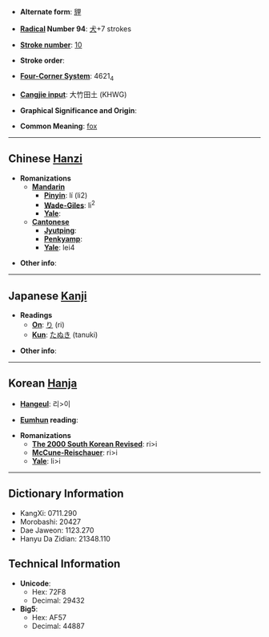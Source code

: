 * '''Alternate form''': [[貍]]

* '''[[Wiktionary:Chinese radical index| Radical]] Number 94''': [[Wiktionary:Chinese radical index 犬|犬]]+7 strokes

* '''[[Wiktionary:Chinese total strokes index|Stroke number]]''': [[Wiktionary:Chinese total strokes index 10|10]]

* '''Stroke order''': 

* '''[[Wiktionary:Chinese four corner index|Four-Corner System]]''': 4621<sub>4</sub>

* '''[[Wiktionary:Chinese Cangjie index|Cangjie input]]''': 大竹田土 (KHWG)

* '''Graphical Significance and Origin''': 

* '''Common Meaning''': [[fox]]

----

== Chinese [[Hanzi]] ==

* '''Romanizations'''
** '''[[Mandarin]]'''
*** '''[[Pinyin]]''': lí (li2)
*** '''[[Wade-Giles]]''': li<sup>2</sup>
*** '''[[Yale]]''': 
** '''[[Cantonese]]'''
*** '''[[Jyutping]]''':
*** '''[[Penkyamp]]''': 
*** '''[[Yale]]''': lei4

* '''Other info''': 

----

== Japanese [[Kanji]] ==

* '''Readings'''
** '''[[On]]''': [[り]] (ri)
** '''[[Kun]]''': [[たぬき]] (tanuki)

* '''Other info''':  

----

== Korean [[Hanja]] ==

* '''[[Hangeul]]''': 리>이

* '''[[Eumhun]] reading''': 

* '''Romanizations'''
** '''[[The 2000 South Korean Revised Romanization|The 2000 South Korean Revised]]''': ri>i
** '''[[McCune-Reischauer]]''': ri>i
** '''[[Yale]]''': li>i

----

== Dictionary Information ==

* KangXi: 0711.290
* Morobashi: 20427
* Dae Jaweon: 1123.270
* Hanyu Da Zidian: 21348.110

== Technical Information ==

* '''Unicode''':
** Hex: 72F8
** Decimal: 29432
* '''Big5''':
** Hex: AF57
** Decimal: 44887